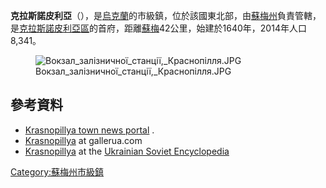 {{No footnotes|time=2015-09-16T07:33:37+00:00}}
'''克拉斯諾皮利亞'''（{{lang-uk|Краснопілля}}），是[[烏克蘭|烏克蘭]]的市級鎮，位於該國東北部，由[[蘇梅州|蘇梅州]]負責管轄，是[[克拉斯諾皮利亞區|克拉斯諾皮利亞區]]的首府，距離[[蘇梅|蘇梅]]42公里，始建於1640年，2014年人口8,341。

[[Image:Вокзал_залізничної_станції,_Краснопілля.JPG|thumb]]

==參考資料==
* [http://krasnews.at.ua/index/0-2 Krasnopillya town news portal] {{Wayback|url=http://krasnews.at.ua/index/0-2 |date=20180110173823 }}.
* [http://galleryua.com/photo/krasnopolskij-rajon/10223-krasnopillya Krasnopillya] {{Wayback|url=http://galleryua.com/photo/krasnopolskij-rajon/10223-krasnopillya |date=20190909082021 }} at gallerua.com
* [https://web.archive.org/web/20150423215123/http://leksika.com.ua/14040208/ure/krasnopillya Krasnopillya] at the [[Ukrainian_Soviet_Encyclopedia|Ukrainian Soviet Encyclopedia]]

{{coord|50.7732|N|35.2717|E|source:wikidata|display=title}}

{{DEFAULTSORT:Краснопілля}}
[[Category:蘇梅州市級鎮|Category:蘇梅州市級鎮]]


{{Sumy-geo-stub}}